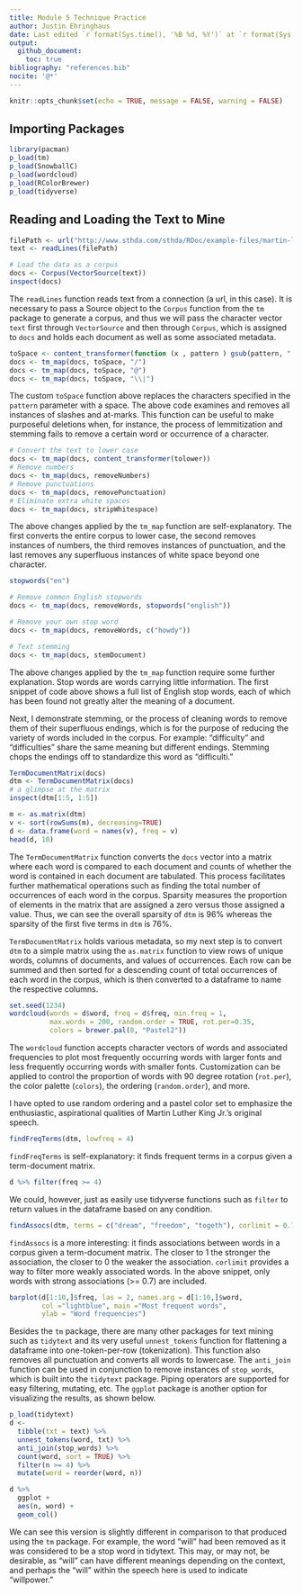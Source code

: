 ```yaml
---
title: Module 5 Technique Practice
author: Justin Ehringhaus
date: Last edited `r format(Sys.time(), '%B %d, %Y')` at `r format(Sys.time(), '%H:%M')`
output: 
  github_document:
    toc: true
bibliography: "references.bib"
nocite: '@*'
---
```


```r
knitr::opts_chunk$set(echo = TRUE, message = FALSE, warning = FALSE)
```

## Importing Packages

```r
library(pacman)
p_load(tm)
p_load(SnowballC)
p_load(wordcloud)
p_load(RColorBrewer)
p_load(tidyverse)
```

## Reading and Loading the Text to Mine

```r
filePath <- url("http://www.sthda.com/sthda/RDoc/example-files/martin-luther-king-i-have-a-dream-speech.txt")
text <- readLines(filePath)

# Load the data as a corpus
docs <- Corpus(VectorSource(text))
inspect(docs)
```

The `readLines` function reads text from a connection (a url, in this case). It is necessary to pass a Source object to the `Corpus` function from the `tm` package to generate a corpus, and thus we will pass the character vector `text` first through `VectorSource` and then through `Corpus`, which is assigned to `docs` and holds each document as well as some associated metadata. 

```r
toSpace <- content_transformer(function (x , pattern ) gsub(pattern, " ", x))
docs <- tm_map(docs, toSpace, "/")
docs <- tm_map(docs, toSpace, "@")
docs <- tm_map(docs, toSpace, "\\|")
```

The custom `toSpace` function above replaces the characters specified in the `pattern` parameter with a space. The above code examines and removes all instances of slashes and at-marks. This function can be useful to make purposeful deletions when, for instance, the process of lemmitization and stemming fails to remove a certain word or occurrence of a character.

```r
# Convert the text to lower case
docs <- tm_map(docs, content_transformer(tolower))
# Remove numbers
docs <- tm_map(docs, removeNumbers)
# Remove punctuations
docs <- tm_map(docs, removePunctuation)
# Eliminate extra white spaces
docs <- tm_map(docs, stripWhitespace)
```

The above changes applied by the `tm_map` function are self-explanatory. The first converts the entire corpus to lower case, the second removes instances of numbers, the third removes instances of punctuation, and the last removes any superfluous instances of white space beyond one character.

```r
stopwords("en")

# Remove common English stopwords
docs <- tm_map(docs, removeWords, stopwords("english"))

# Remove your own stop word
docs <- tm_map(docs, removeWords, c("howdy"))

# Text stemming
docs <- tm_map(docs, stemDocument)
```

The above changes applied by the `tm_map` function require some further explanation. Stop words are words carrying little information. The first snippet of code above shows a full list of English stop words, each of which has been found not greatly alter the meaning of a document.

Next, I demonstrate stemming, or the process of cleaning words to remove them of their superfluous endings, which is for the purpose of reducing the variety of words included in the corpus. For example: "difficulty" and "difficulties" share the same meaning but different endings. Stemming chops the endings off to standardize this word as "difficulti."

```r
TermDocumentMatrix(docs)
dtm <- TermDocumentMatrix(docs)
# a glimpse at the matrix
inspect(dtm[1:5, 1:5])

m <- as.matrix(dtm)
v <- sort(rowSums(m), decreasing=TRUE)
d <- data.frame(word = names(v), freq = v)
head(d, 10)
```

The `TermDocumentMatrix` function converts the `docs` vector into a matrix where each word is compared to each document and counts of whether the word is contained in each document are tabulated. This process facilitates further mathematical operations such as finding the total number of occurrences of each word in the corpus. Sparsity measures the proportion of elements in the matrix that are assigned a zero versus those assigned a value. Thus, we can see the overall sparsity of `dtm` is 96% whereas the sparsity of the first five terms in `dtm` is 76%.

`TermDocumentMatrix` holds various metadata, so my next step is to convert `dtm` to a simple matrix using the `as.matrix` function to view rows of unique words, columns of documents, and values of occurrences. Each row can be summed and then sorted for a descending count of total occurrences of each word in the corpus, which is then converted to a dataframe to name the respective columns.

```r
set.seed(1234)
wordcloud(words = d$word, freq = d$freq, min.freq = 1,
          max.words = 200, random.order = TRUE, rot.per=0.35, 
          colors = brewer.pal(8, "Pastel2"))
```

The `wordcloud` function accepts character vectors of words and associated frequencies to plot most frequently occurring words with larger fonts and less frequently occurring words with smaller fonts. Customization can be applied to control the proportion of words with 90 degree rotation (`rot.per`), the color palette (`colors`), the ordering (`random.order`), and more. 

I have opted to use random ordering and a pastel color set to emphasize the enthusiastic, aspirational qualities of Martin Luther King Jr.'s original speech.

```r
findFreqTerms(dtm, lowfreq = 4)
```

`findFreqTerms` is self-explanatory: it finds frequent terms in a corpus given a term-document matrix. 

```r
d %>% filter(freq >= 4)
```

We could, however, just as easily use tidyverse functions such as `filter` to return values in the dataframe based on any condition.

```r
findAssocs(dtm, terms = c("dream", "freedom", "togeth"), corlimit = 0.7)
```

`findAssocs` is a more interesting: it finds associations between words in a corpus given a term-document matrix. The closer to 1 the stronger the association, the closer to 0 the weaker the association. `corlimit` provides a way to filter more weakly associated words. In the above snippet, only words with strong associations (>= 0.7) are included.

```r
barplot(d[1:10,]$freq, las = 2, names.arg = d[1:10,]$word,
        col ="lightblue", main ="Most frequent words",
        ylab = "Word frequencies")
```

Besides the `tm` package, there are many other packages for text mining such as `tidytext` and its very useful `unnest_tokens` function for flattening a dataframe into one-token-per-row (tokenization). This function also removes all punctuation and converts all words to lowercase. The `anti_join` function can be used in conjunction to remove instances of `stop_words`, which is built into the `tidytext` package. Piping operators are supported for easy filtering, mutating, etc. The `ggplot` package is another option for visualizing the results, as shown below.

```r
p_load(tidytext)
d <- 
  tibble(txt = text) %>% 
  unnest_tokens(word, txt) %>%
  anti_join(stop_words) %>% 
  count(word, sort = TRUE) %>% 
  filter(n >= 4) %>% 
  mutate(word = reorder(word, n))

d %>% 
  ggplot +
  aes(n, word) +
  geom_col()
```

We can see this version is slightly different in comparison to that produced using the `tm` package. For example, the word "will" had been removed as it was considered to be a stop word in tidytext. This may, or may not, be desirable, as "will" can have different meanings depending on the context, and perhaps the "will" within the speech here is used to indicate "willpower."

